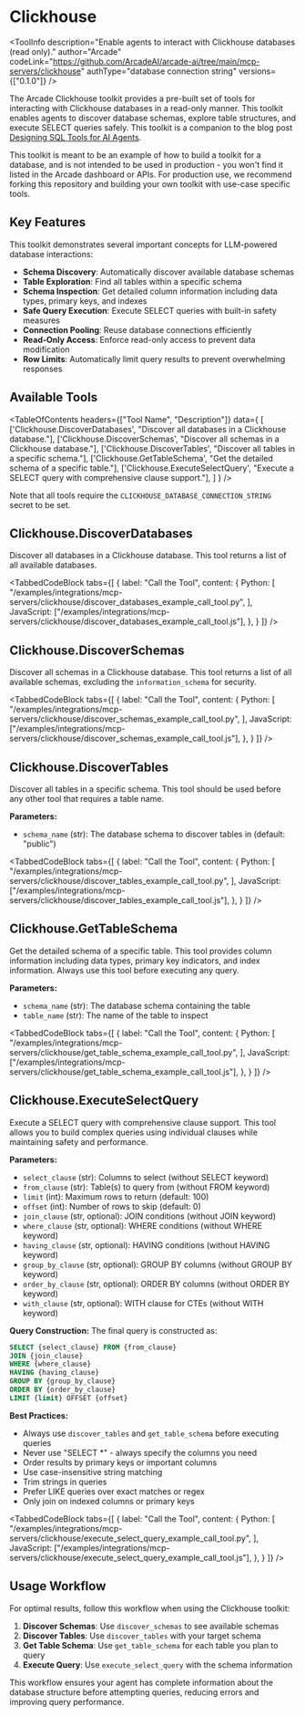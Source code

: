 # Clickhouse


<ToolInfo
  description="Enable agents to interact with Clickhouse databases (read only)."
  author="Arcade"
  codeLink="https://github.com/ArcadeAI/arcade-ai/tree/main/mcp-servers/clickhouse"
  authType="database connection string"
  versions={["0.1.0"]}
/>

<Badges repo="arcadeai/arcade-clickhouse" />

The Arcade Clickhouse toolkit provides a pre-built set of tools for interacting with Clickhouse databases in a read-only manner. This toolkit enables agents to discover database schemas, explore table structures, and execute SELECT queries safely.  This toolkit is a companion to the blog post [Designing SQL Tools for AI Agents](https://blog.arcade.dev/sql-tools-ai-agents-security).

<Note>
This toolkit is meant to be an example of how to build a toolkit for a database, and is not intended to be used in production - you won't find it listed in the Arcade dashboard or APIs. For production use, we recommend forking this repository and building your own toolkit with use-case specific tools.
</Note>

## Key Features

This toolkit demonstrates several important concepts for LLM-powered database interactions:

* **Schema Discovery**: Automatically discover available database schemas
* **Table Exploration**: Find all tables within a specific schema
* **Schema Inspection**: Get detailed column information including data types, primary keys, and indexes
* **Safe Query Execution**: Execute SELECT queries with built-in safety measures
* **Connection Pooling**: Reuse database connections efficiently
* **Read-Only Access**: Enforce read-only access to prevent data modification
* **Row Limits**: Automatically limit query results to prevent overwhelming responses

## Available Tools

<TableOfContents
  headers={["Tool Name", "Description"]}
  data={
    [
      ['Clickhouse.DiscoverDatabases', "Discover all databases in a Clickhouse database."],
      ['Clickhouse.DiscoverSchemas', "Discover all schemas in a Clickhouse database."],
      ['Clickhouse.DiscoverTables', "Discover all tables in a specific schema."],
      ['Clickhouse.GetTableSchema', "Get the detailed schema of a specific table."],
      ['Clickhouse.ExecuteSelectQuery', "Execute a SELECT query with comprehensive clause support."],
    ]
  }
/>

Note that all tools require the `CLICKHOUSE_DATABASE_CONNECTION_STRING` secret to be set.

## Clickhouse.DiscoverDatabases

Discover all databases in a Clickhouse database. This tool returns a list of all available databases.

<TabbedCodeBlock
  tabs={[
    {
      label: "Call the Tool",
      content: {
        Python: [
          "/examples/integrations/mcp-servers/clickhouse/discover_databases_example_call_tool.py",
        ],
        JavaScript: ["/examples/integrations/mcp-servers/clickhouse/discover_databases_example_call_tool.js"],
      },
    }
  ]}
/>

## Clickhouse.DiscoverSchemas

Discover all schemas in a Clickhouse database. This tool returns a list of all available schemas, excluding the `information_schema` for security.

<TabbedCodeBlock
  tabs={[
    {
      label: "Call the Tool",
      content: {
        Python: [
          "/examples/integrations/mcp-servers/clickhouse/discover_schemas_example_call_tool.py",
        ],
        JavaScript: ["/examples/integrations/mcp-servers/clickhouse/discover_schemas_example_call_tool.js"],
      },
    }
  ]}
/>

## Clickhouse.DiscoverTables

Discover all tables in a specific schema. This tool should be used before any other tool that requires a table name.

**Parameters:**
- `schema_name` (str): The database schema to discover tables in (default: "public")

<TabbedCodeBlock
  tabs={[
    {
      label: "Call the Tool",
      content: {
        Python: [
          "/examples/integrations/mcp-servers/clickhouse/discover_tables_example_call_tool.py",
        ],
        JavaScript: ["/examples/integrations/mcp-servers/clickhouse/discover_tables_example_call_tool.js"],
      },
    }
  ]}
/>

## Clickhouse.GetTableSchema

Get the detailed schema of a specific table. This tool provides column information including data types, primary key indicators, and index information. Always use this tool before executing any query.

**Parameters:**
- `schema_name` (str): The database schema containing the table
- `table_name` (str): The name of the table to inspect

<TabbedCodeBlock
  tabs={[
    {
      label: "Call the Tool",
      content: {
        Python: [
          "/examples/integrations/mcp-servers/clickhouse/get_table_schema_example_call_tool.py",
        ],
        JavaScript: ["/examples/integrations/mcp-servers/clickhouse/get_table_schema_example_call_tool.js"],
      },
    }
  ]}
/>

## Clickhouse.ExecuteSelectQuery

Execute a SELECT query with comprehensive clause support. This tool allows you to build complex queries using individual clauses while maintaining safety and performance.

**Parameters:**
- `select_clause` (str): Columns to select (without SELECT keyword)
- `from_clause` (str): Table(s) to query from (without FROM keyword)
- `limit` (int): Maximum rows to return (default: 100)
- `offset` (int): Number of rows to skip (default: 0)
- `join_clause` (str, optional): JOIN conditions (without JOIN keyword)
- `where_clause` (str, optional): WHERE conditions (without WHERE keyword)
- `having_clause` (str, optional): HAVING conditions (without HAVING keyword)
- `group_by_clause` (str, optional): GROUP BY columns (without GROUP BY keyword)
- `order_by_clause` (str, optional): ORDER BY columns (without ORDER BY keyword)
- `with_clause` (str, optional): WITH clause for CTEs (without WITH keyword)

**Query Construction:**
The final query is constructed as:
```sql
SELECT {select_clause} FROM {from_clause}
JOIN {join_clause}
WHERE {where_clause}
HAVING {having_clause}
GROUP BY {group_by_clause}
ORDER BY {order_by_clause}
LIMIT {limit} OFFSET {offset}
```

**Best Practices:**
- Always use `discover_tables` and `get_table_schema` before executing queries
- Never use "SELECT *" - always specify the columns you need
- Order results by primary keys or important columns
- Use case-insensitive string matching
- Trim strings in queries
- Prefer LIKE queries over exact matches or regex
- Only join on indexed columns or primary keys

<TabbedCodeBlock
  tabs={[
    {
      label: "Call the Tool",
      content: {
        Python: [
          "/examples/integrations/mcp-servers/clickhouse/execute_select_query_example_call_tool.py",
        ],
        JavaScript: ["/examples/integrations/mcp-servers/clickhouse/execute_select_query_example_call_tool.js"],
      },
    }
  ]}
/>

## Usage Workflow

For optimal results, follow this workflow when using the Clickhouse toolkit:

1. **Discover Schemas**: Use `discover_schemas` to see available schemas
2. **Discover Tables**: Use `discover_tables` with your target schema
3. **Get Table Schema**: Use `get_table_schema` for each table you plan to query
4. **Execute Query**: Use `execute_select_query` with the schema information

This workflow ensures your agent has complete information about the database structure before attempting queries, reducing errors and improving query performance.

<ToolFooter pipPackageName="arcade_clickhouse"/>
